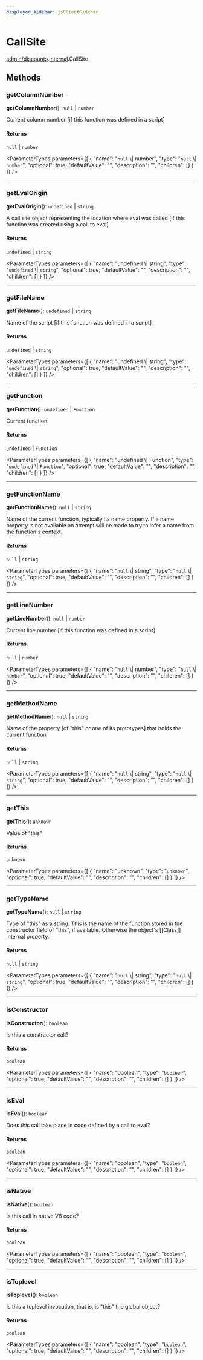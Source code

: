 ```yaml
---
displayed_sidebar: jsClientSidebar
---
```



# CallSite

[admin/discounts](../../modules/admin_discounts.mdx).[internal](../../admin_discounts/modules/admin_discounts.internal.mdx).CallSite

## Methods

### getColumnNumber

**getColumnNumber**(): ``null`` \| `number`

Current column number [if this function was defined in a script]

#### Returns

``null`` \| `number`

<ParameterTypes parameters={[
  {
    "name": "``null`` \\| number",
    "type": "``null`` \\| `number`",
    "optional": true,
    "defaultValue": "",
    "description": "",
    "children": []
  }
]} />

___

### getEvalOrigin

**getEvalOrigin**(): `undefined` \| `string`

A call site object representing the location where eval was called
[if this function was created using a call to eval]

#### Returns

`undefined` \| `string`

<ParameterTypes parameters={[
  {
    "name": "undefined \\| string",
    "type": "`undefined` \\| `string`",
    "optional": true,
    "defaultValue": "",
    "description": "",
    "children": []
  }
]} />

___

### getFileName

**getFileName**(): `undefined` \| `string`

Name of the script [if this function was defined in a script]

#### Returns

`undefined` \| `string`

<ParameterTypes parameters={[
  {
    "name": "undefined \\| string",
    "type": "`undefined` \\| `string`",
    "optional": true,
    "defaultValue": "",
    "description": "",
    "children": []
  }
]} />

___

### getFunction

**getFunction**(): `undefined` \| `Function`

Current function

#### Returns

`undefined` \| `Function`

<ParameterTypes parameters={[
  {
    "name": "undefined \\| Function",
    "type": "`undefined` \\| `Function`",
    "optional": true,
    "defaultValue": "",
    "description": "",
    "children": []
  }
]} />

___

### getFunctionName

**getFunctionName**(): ``null`` \| `string`

Name of the current function, typically its name property.
If a name property is not available an attempt will be made to try
to infer a name from the function's context.

#### Returns

``null`` \| `string`

<ParameterTypes parameters={[
  {
    "name": "``null`` \\| string",
    "type": "``null`` \\| `string`",
    "optional": true,
    "defaultValue": "",
    "description": "",
    "children": []
  }
]} />

___

### getLineNumber

**getLineNumber**(): ``null`` \| `number`

Current line number [if this function was defined in a script]

#### Returns

``null`` \| `number`

<ParameterTypes parameters={[
  {
    "name": "``null`` \\| number",
    "type": "``null`` \\| `number`",
    "optional": true,
    "defaultValue": "",
    "description": "",
    "children": []
  }
]} />

___

### getMethodName

**getMethodName**(): ``null`` \| `string`

Name of the property [of "this" or one of its prototypes] that holds
the current function

#### Returns

``null`` \| `string`

<ParameterTypes parameters={[
  {
    "name": "``null`` \\| string",
    "type": "``null`` \\| `string`",
    "optional": true,
    "defaultValue": "",
    "description": "",
    "children": []
  }
]} />

___

### getThis

**getThis**(): `unknown`

Value of "this"

#### Returns

`unknown`

<ParameterTypes parameters={[
  {
    "name": "unknown",
    "type": "`unknown`",
    "optional": true,
    "defaultValue": "",
    "description": "",
    "children": []
  }
]} />

___

### getTypeName

**getTypeName**(): ``null`` \| `string`

Type of "this" as a string.
This is the name of the function stored in the constructor field of
"this", if available.  Otherwise the object's [[Class]] internal
property.

#### Returns

``null`` \| `string`

<ParameterTypes parameters={[
  {
    "name": "``null`` \\| string",
    "type": "``null`` \\| `string`",
    "optional": true,
    "defaultValue": "",
    "description": "",
    "children": []
  }
]} />

___

### isConstructor

**isConstructor**(): `boolean`

Is this a constructor call?

#### Returns

`boolean`

<ParameterTypes parameters={[
  {
    "name": "boolean",
    "type": "`boolean`",
    "optional": true,
    "defaultValue": "",
    "description": "",
    "children": []
  }
]} />

___

### isEval

**isEval**(): `boolean`

Does this call take place in code defined by a call to eval?

#### Returns

`boolean`

<ParameterTypes parameters={[
  {
    "name": "boolean",
    "type": "`boolean`",
    "optional": true,
    "defaultValue": "",
    "description": "",
    "children": []
  }
]} />

___

### isNative

**isNative**(): `boolean`

Is this call in native V8 code?

#### Returns

`boolean`

<ParameterTypes parameters={[
  {
    "name": "boolean",
    "type": "`boolean`",
    "optional": true,
    "defaultValue": "",
    "description": "",
    "children": []
  }
]} />

___

### isToplevel

**isToplevel**(): `boolean`

Is this a toplevel invocation, that is, is "this" the global object?

#### Returns

`boolean`

<ParameterTypes parameters={[
  {
    "name": "boolean",
    "type": "`boolean`",
    "optional": true,
    "defaultValue": "",
    "description": "",
    "children": []
  }
]} />
